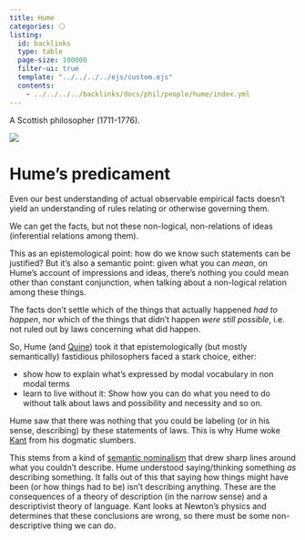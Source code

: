 ```yaml
---
title: Hume
categories: ⚪
listing:
  id: backlinks
  type: table
  page-size: 100000
  filter-ui: true
  template: "../../../../ejs/custom.ejs"
  contents:
    - ../../../../backlinks/docs/phil/people/hume/index.yml
---
```


A Scottish philosopher (1711-1776).

![](/images/headshots/hume.jpeg)


# Hume's predicament
Even our best understanding of actual observable empirical facts doesn't yield 
an understanding of rules relating or otherwise governing them.

We can get the facts, but not these non-logical, non-relations of ideas 
(inferential relations among them).

This as an epistemological point: how do we know such statements can be 
justified? But it's also a semantic point: given what you can *mean*, on Hume's 
account of impressions and ideas, there's nothing you could mean other than 
constant conjunction, when talking about a non-logical relation among these 
things.

The facts don't settle which of the things that actually happened *had to 
happen*, nor which of the things that didn't happen *were still possible*, i.e.
not ruled out by laws concerning what did happen.

So, Hume (and [Quine](/docs/phil/people/quine/index.qmd)) took it that 
epistemologically (but mostly 
semantically) fastidious philosophers faced a stark choice, either:

- show how to explain what's expressed by modal vocabulary in non modal terms
- learn to live without it: Show how you can do what you need to do without talk 
about laws and possibility and necessity and so on.

Hume saw that there was nothing that you could be labeling (or in his sense, 
describing) by these statements of laws. This is why Hume woke 
[Kant](/docs/phil/people/kant/index.qmd) from his dogmatic slumbers.

This stems from a kind of 
[semantic nominalism](/docs/phil/people/brandom/sellars09/4/#semantic-nominalism) 
that drew sharp lines around what you couldn't describe. Hume understood 
saying/thinking something *as* describing something. It falls out of this that 
saying how things might have been (or how things had to be) isn't describing 
anything. These are the consequences of a theory of description (in the narrow 
sense) and a descriptivist theory of language. Kant looks at Newton's physics 
and determines that these conclusions are wrong, so there must be some 
non-descriptive thing we can do.
